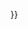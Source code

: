 {{Navbox
|name = 十大勁歌金曲頒獎典禮最佳演繹女歌星
|titlestyle = background: #eedd82
|title = 歷屆 [[勁歌金曲頒獎典禮最佳演繹女歌星]]
|groupstyle = background: #eee8aa
|group1 = 2010年代
|list1 = 2015-2016 [[泳兒|泳　兒]]{{.w}} 
}}<noinclude>